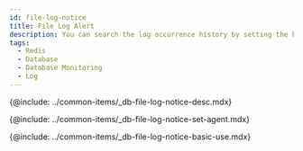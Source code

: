 ```yaml
---
id: file-log-notice
title: File Log Alert
description: You can search the log occurrence history by setting the keywords.
tags:
  - Redis
  - Database
  - Database Monitoring
  - Log
---
```


<!-- 개요 -->

{@include: ../common-items/_db-file-log-notice-desc.mdx}

<!-- 사용 설정 안내 -->

{@include: ../common-items/_db-file-log-notice-set-agent.mdx}

<!-- 기본 화면 안내 -->

{@include: ../common-items/_db-file-log-notice-basic-use.mdx}

